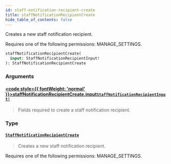 ```yaml
---
id: staff-notification-recipient-create
title: staffNotificationRecipientCreate
hide_table_of_contents: false
---
```








Creates a new staff notification recipient. 

Requires one of the following permissions: MANAGE_SETTINGS.

```graphql
staffNotificationRecipientCreate(
  input: StaffNotificationRecipientInput!
): StaffNotificationRecipientCreate
```


### Arguments

#### [<code style={{ fontWeight: 'normal' }}>staffNotificationRecipientCreate.<b>input</b></code>](#)<Bullet />[`StaffNotificationRecipientInput!`](../../../developer/api-reference/inputs/staff-notification-recipient-input) <Badge class="secondary" text="non-null"/> <Badge class="secondary" text="input"/>
> Fields required to create a staff notification recipient.
> 

### Type

#### [`StaffNotificationRecipientCreate`](../../../developer/api-reference/objects/staff-notification-recipient-create) <Badge class="secondary" text="object"/>
> Creates a new staff notification recipient. 

Requires one of the following permissions: MANAGE_SETTINGS.
> 





